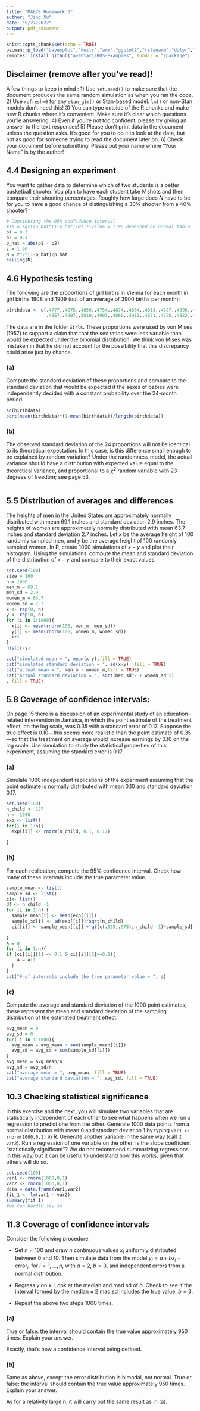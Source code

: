 ```yaml
---
title: "MA678 Homework 3"
author: "Jing Xu"
date: "9/27/2022"
output: pdf_document
---
```


```r
knitr::opts_chunk$set(echo = TRUE)
pacman::p_load("bayesplot","knitr","arm","ggplot2","rstanarm","dplyr","tidyverse")
remotes::install_github("avehtari/ROS-Examples", subdir = "rpackage")
```


## Disclaimer (remove after you've read)!

A few things to keep in mind :
1) Use `set.seed()` to make sure that the document produces the same random simulation as when you ran the code.
2) Use `refresh=0` for any `stan_glm()` or Stan-based model. `lm()` or non-Stan models don't need this!
3) You can type outside of the R chunks and make new R chunks where it's convenient. Make sure it's clear which questions you're answering.
4) Even if you're not too confident, please try giving an answer to the text responses!
5) Please don't print data in the document unless the question asks. It's good for you to do it to look at the data, but not as good for someone trying to read the document later on.
6) Check your document before submitting! Please put your name where "Your Name" is by the author!



## 4.4 Designing an experiment
You want to gather data to determine which of two students is a better basketball shooter. You plan to have each student take $N$ shots and then compare their shooting percentages. Roughly how large does $N$ have to be for you to have a good chance of distinguishing a 30% shooter from a 40% shooter? 

```r
# Considering the 95% confidence interval
#se = sqrt(p_hat*(1-p_hat)/N) z-value = 1.96 depended on normal table
p1 = 0.3 
p2 = 0.4
p_hat = abs(p1 - p2)
z = 1.96
N = z^2*(1-p_hat)/p_hat
ceiling(N)
```


## 4.6 Hypothesis testing
The following are the proportions of girl births in Vienna for each month in girl births 1908 and 1909 (out of an average of 3900 births per month):

```r
birthdata <- c(.4777,.4875,.4859,.4754,.4874,.4864,.4813,.4787,.4895,.4797,.4876,.4859,
               .4857,.4907,.5010,.4903,.4860,.4911,.4871,.4725,.4822,.4870,.4823,.4973)
```

The data are in the folder `Girls`. These proportions were used by von Mises (1957) to support  a claim that that the sex ratios were less variable than would be expected under the binomial  distribution. We think von Mises was mistaken in that he did not account for the possibility that this discrepancy could arise just by chance.

### (a)
Compute the standard deviation of these proportions and compare to the standard deviation that would be expected if the sexes of babies were independently decided with a constant probability over the 24-month period.

```r
sd(birthdata)
sqrt(mean(birthdata)*(1-mean(birthdata))/length(birthdata))
```

### (b)
The observed standard deviation of the 24 proportions will not be identical to its theoretical expectation. In this case, is this difference small enough to be explained by random variation? Under the randomness model, the actual variance should have a distribution with expected value equal to the theoretical variance, and proportional to a $\chi^2$ random variable with 23 degrees of freedom; see page 53. 

```r

```

## 5.5 Distribution of averages and differences
The heights of men in the United States are approximately normally distributed with mean 69.1 inches and standard deviation 2.9 inches. The heights of women are approximately normally distributed with mean 63.7 inches and standard deviation 2.7 inches. Let $x$ be the average height of 100 randomly sampled men, and $y$ be the average height of 100 randomly sampled women. In R, create 1000 simulations of $x - y$ and plot their histogram. Using the simulations, compute the mean and standard deviation of the distribution of $x - y$ and compare to their exact values.

```r
set.seed(100)
size = 100
n = 1000
men_m = 69.1
men_sd = 2.9
women_m = 63.7
women_sd = 2.7
x <- rep(0, n)
y <- rep(0, n)
for (i in 1:1000){
  x[i] <- mean(rnorm(100, men_m, men_sd))
  y[i] <- mean(rnorm(100, women_m, women_sd))
  i+1
}
hist(x-y)

cat("simulated mean = ", mean(x-y),fill = TRUE)
cat("simulated standard deviation = ", sd(x-y), fill = TRUE)
cat("actual mean = ", men_m - women_m,fill = TRUE)
cat("actual standard deviation = ", sqrt(men_sd^2 + women_sd^2)
, fill = TRUE)
```

## 5.8 Coverage of confidence intervals: 
On page 15 there is a discussion of an experimental study of an education-related intervention in Jamaica, in which the point estimate of the treatment effect, on the log scale, was 0.35 with a standard error of 0.17. Suppose the true effect is 0.10---this seems more realistic than the point estimate of 0.35---so that the treatment on average would increase earnings by 0.10 on the log scale. Use simulation to study the statistical properties of this experiment, assuming the standard error is 0.17.


### (a)
Simulate 1000 independent replications of the experiment assuming that the point estimate is normally distributed with mean 0.10 and standard deviation 0.17.

```r
set.seed(100)
n_child <- 127
n <- 1000
exp <- list()
for(i in 1:n){
  exp[[i]] <- rnorm(n_child, 0.1, 0.17)
  
}

```

### (b)
For each replication, compute the 95% confidence interval. Check how many of these intervals include the true parameter value.

```r
sample_mean <- list()
sample_sd <- list()
ci<- list()
df <- n_child -1
for (i in 1:n) {
  sample_mean[i] <- mean(exp[[i]])
  sample_sd[i] <- sd(exp[[i]])/sqrt(n_child)
  ci[[i]] <- sample_mean[[i]] + qt(c(.025,.975),n_child -1)*sample_sd[[i]]
  
}
a = 0
for (i in 1:n){
if (ci[[i]][1] <= 0.1 & ci[[i]][2]>=0.1){
    a = a+1
  }
}
cat("# of intervals include the true parameter value = ", a)
```

### (c)
Compute the average and standard deviation of the 1000 point estimates; these represent the  mean and standard deviation of the sampling distribution of the estimated treatment effect. 

```r
avg_mean = 0
avg_sd = 0
for( i in 1:1000){
  avg_mean = avg_mean + sum(sample_mean[[i]])
  avg_sd = avg_sd + sum(sample_sd[[i]])
}
avg_mean = avg_mean/n
avg_sd = avg_sd/n
cat("average mean = ", avg_mean, fill = TRUE)
cat("average standard deviation = ", avg_sd, fill = TRUE)
```


## 10.3 Checking statistical significance
In this exercise and the next, you will simulate two variables that are statistically independent of each other to see what happens when we run a regression to  predict one from the other. Generate 1000 data points from a normal distribution with mean 0 and standard deviation 1 by typing `var1 <- rnorm(1000,0,1)` in R. Generate another variable in the same way (call it `var2`). Run a regression of one variable on the other. Is the slope coefficient "statistically significant"? We do not recommend summarizing regressions in this  way, but it can be useful to understand how this works, given that others will do so. 

```r
set.seed(100)
var1 <- rnorm(1000,0,1)
var2 <- rnorm(1000,0,1)
data = data.frame(var1,var2)
fit_1 <- lm(var1 ~ var2)
summary(fit_1)
#we can hardly say so
```

## 11.3 Coverage of confidence intervals
Consider the following procedure:

- Set $n = 100$ and draw $n$ continuous values $x_i$ uniformly distributed between 0 and 10. Then simulate data from the model $y_i = a + b x_i + \text{error}_i$, for $i = 1, \ldots, n$, with $a = 2$, $b = 3$, and  independent errors from a normal distribution.  

- Regress $y$ on $x$. Look at the median and mad sd of $b$. Check to see if the interval formed by the median $\pm$ 2 mad sd includes the true value, $b = 3$.

- Repeat the above two steps 1000 times.


### (a)
True or false: the interval should contain the true value approximately 950 times. Explain your answer.

Exactly, that's how a confidence interval being defined.

### (b)
Same as above, except the error distribution is bimodal, not normal. True or false: the interval should contain the true value approximately 950 times. Explain your answer.

As for a relativity large n, it will carry out the same result as in (a).
